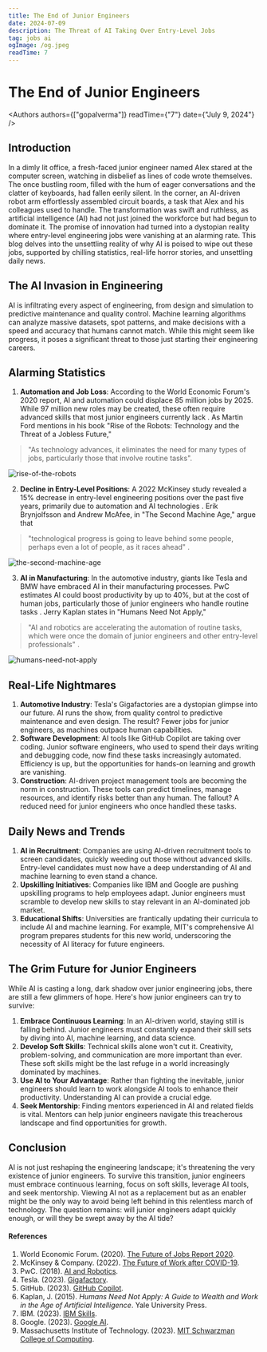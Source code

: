 ```yaml
---
title: The End of Junior Engineers
date: 2024-07-09
description: The Threat of AI Taking Over Entry-Level Jobs
tag: jobs ai 
ogImage: /og.jpeg
readTime: 7
---
```


# The End of Junior Engineers


<Authors authors={["gopalverma"]} readTime={"7"} date={"July 9, 2024"} /> 

## Introduction

In a dimly lit office, a fresh-faced junior engineer named Alex stared at the computer screen, watching in disbelief as lines of code wrote themselves. The once bustling room, filled with the hum of eager conversations and the clatter of keyboards, had fallen eerily silent. In the corner, an AI-driven robot arm effortlessly assembled circuit boards, a task that Alex and his colleagues used to handle. The transformation was swift and ruthless, as artificial intelligence (AI) had not just joined the workforce but had begun to dominate it. The promise of innovation had turned into a dystopian reality where entry-level engineering jobs were vanishing at an alarming rate. This blog delves into the unsettling reality of why AI is poised to wipe out these jobs, supported by chilling statistics, real-life horror stories, and unsettling daily news.

## The AI Invasion in Engineering

AI is infiltrating every aspect of engineering, from design and simulation to predictive maintenance and quality control. Machine learning algorithms can analyze massive datasets, spot patterns, and make decisions with a speed and accuracy that humans cannot match. While this might seem like progress, it poses a significant threat to those just starting their engineering careers.

## Alarming Statistics

1. **Automation and Job Loss**: According to the World Economic Forum's 2020 report, AI and automation could displace 85 million jobs by 2025. While 97 million new roles may be created, these often require advanced skills that most junior engineers currently lack . As Martin Ford mentions in his book "Rise of the Robots: Technology and the Threat of a Jobless Future,"
>"As technology advances, it eliminates the need for many types of jobs, particularly those that involve routine tasks".
<Image src={RiseOfTheRobots} alt="rise-of-the-robots" className="rounded-lg my-[20px]"  />

2. **Decline in Entry-Level Positions**: A 2022 McKinsey study revealed a 15% decrease in entry-level engineering positions over the past five years, primarily due to automation and AI technologies . Erik Brynjolfsson and Andrew McAfee, in "The Second Machine Age," argue that
>"technological progress is going to leave behind some people, perhaps even a lot of people, as it races ahead" .
<Image src={TheSecondMachineAge} alt="the-second-machine-age" className="rounded-lg my-[20px]"  />

3. **AI in Manufacturing**: In the automotive industry, giants like Tesla and BMW have embraced AI in their manufacturing processes. PwC estimates AI could boost productivity by up to 40%, but at the cost of human jobs, particularly those of junior engineers who handle routine tasks . Jerry Kaplan states in "Humans Need Not Apply,"
>"AI and robotics are accelerating the automation of routine tasks, which were once the domain of junior engineers and other entry-level professionals" .
<Image src={HumansNeedNotApply} alt="humans-need-not-apply" className="rounded-lg my-[20px]"  />

## Real-Life Nightmares

1. **Automotive Industry**: Tesla's Gigafactories are a dystopian glimpse into our future. AI runs the show, from quality control to predictive maintenance and even design. The result? Fewer jobs for junior engineers, as machines outpace human capabilities.
2. **Software Development**: AI tools like GitHub Copilot are taking over coding. Junior software engineers, who used to spend their days writing and debugging code, now find these tasks increasingly automated. Efficiency is up, but the opportunities for hands-on learning and growth are vanishing.
3. **Construction**: AI-driven project management tools are becoming the norm in construction. These tools can predict timelines, manage resources, and identify risks better than any human. The fallout? A reduced need for junior engineers who once handled these tasks.

## Daily News and Trends

1. **AI in Recruitment**: Companies are using AI-driven recruitment tools to screen candidates, quickly weeding out those without advanced skills. Entry-level candidates must now have a deep understanding of AI and machine learning to even stand a chance.
2. **Upskilling Initiatives**: Companies like IBM and Google are pushing upskilling programs to help employees adapt. Junior engineers must scramble to develop new skills to stay relevant in an AI-dominated job market.
3. **Educational Shifts**: Universities are frantically updating their curricula to include AI and machine learning. For example, MIT's comprehensive AI program prepares students for this new world, underscoring the necessity of AI literacy for future engineers.

## The Grim Future for Junior Engineers

While AI is casting a long, dark shadow over junior engineering jobs, there are still a few glimmers of hope. Here's how junior engineers can try to survive:

1. **Embrace Continuous Learning**: In an AI-driven world, staying still is falling behind. Junior engineers must constantly expand their skill sets by diving into AI, machine learning, and data science.
2. **Develop Soft Skills**: Technical skills alone won't cut it. Creativity, problem-solving, and communication are more important than ever. These soft skills might be the last refuge in a world increasingly dominated by machines.
3. **Use AI to Your Advantage**: Rather than fighting the inevitable, junior engineers should learn to work alongside AI tools to enhance their productivity. Understanding AI can provide a crucial edge.
4. **Seek Mentorship**: Finding mentors experienced in AI and related fields is vital. Mentors can help junior engineers navigate this treacherous landscape and find opportunities for growth.

## Conclusion
AI is not just reshaping the engineering landscape; it's threatening the very existence of junior engineers. To survive this transition, junior engineers must embrace continuous learning, focus on soft skills, leverage AI tools, and seek mentorship. Viewing AI not as a replacement but as an enabler might be the only way to avoid being left behind in this relentless march of technology. The question remains: will junior engineers adapt quickly enough, or will they be swept away by the AI tide?

#### References
1. World Economic Forum. (2020). [The Future of Jobs Report 2020](https://www.weforum.org/reports/the-future-of-jobs-report-2020).
2. McKinsey & Company. (2022). [The Future of Work after COVID-19](https://www.mckinsey.com/featured-insights/future-of-work/the-future-of-work-after-covid-19).
3. PwC. (2018). [AI and Robotics](https://www.pwc.com/gx/en/industries/technology/artificial-intelligence/ai-and-robotics.html).
4. Tesla. (2023). [Gigafactory](https://www.tesla.com/gigafactory).
5. GitHub. (2023). [GitHub Copilot](https://github.com/features/copilot).
6. Kaplan, J. (2015). *Humans Need Not Apply: A Guide to Wealth and Work in the Age of Artificial Intelligence*. Yale University Press.
7. IBM. (2023). [IBM Skills](https://www.ibm.com/skills).
8. Google. (2023). [Google AI](https://ai.google/).
9. Massachusetts Institute of Technology. (2023). [MIT Schwarzman College of Computing](https://computing.mit.edu/).

